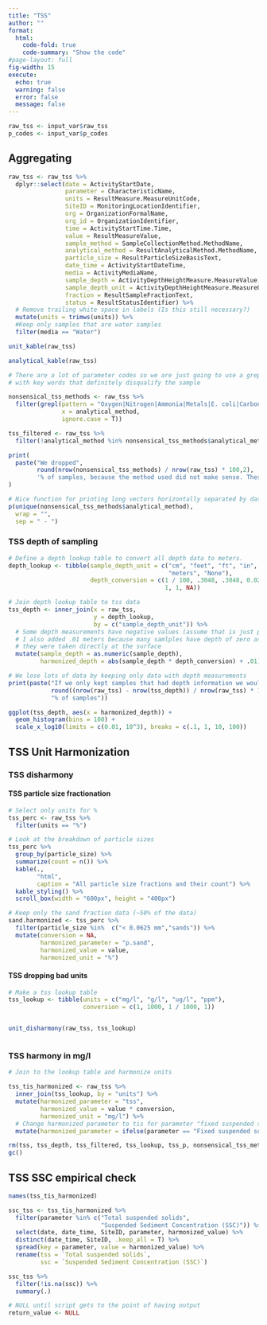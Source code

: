 ```yaml
---
title: "TSS"
author: ""
format: 
  html:
    code-fold: true
    code-summary: "Show the code"
#page-layout: full
fig-width: 15
execute:
  echo: true
  warning: false
  error: false
  message: false
---
```


```r
raw_tss <- input_var$raw_tss
p_codes <- input_var$p_codes
```

## Aggregating

```r
raw_tss <- raw_tss %>%
  dplyr::select(date = ActivityStartDate,
                parameter = CharacteristicName,
                units = ResultMeasure.MeasureUnitCode,
                SiteID = MonitoringLocationIdentifier,
                org = OrganizationFormalName,
                org_id = OrganizationIdentifier,
                time = ActivityStartTime.Time,
                value = ResultMeasureValue,
                sample_method = SampleCollectionMethod.MethodName,
                analytical_method = ResultAnalyticalMethod.MethodName,
                particle_size = ResultParticleSizeBasisText,
                date_time = ActivityStartDateTime,
                media = ActivityMediaName,
                sample_depth = ActivityDepthHeightMeasure.MeasureValue,
                sample_depth_unit = ActivityDepthHeightMeasure.MeasureUnitCode,
                fraction = ResultSampleFractionText,
                status = ResultStatusIdentifier) %>%
  # Remove trailing white space in labels (Is this still necessary?)
  mutate(units = trimws(units)) %>%
  #Keep only samples that are water samples
  filter(media == "Water")
```

```r
unit_kable(raw_tss)
```

```r
analytical_kable(raw_tss)
```

```r
# There are a lot of parameter codes so we are just going to use a grepl command
# with key words that definitely disqualify the sample

nonsensical_tss_methods <- raw_tss %>%
  filter(grepl(pattern = "Oxygen|Nitrogen|Ammonia|Metals|E. coli|Carbon|Anion|Cation|Phosphorus|Silica|PH|HARDNESS|Nutrient|Turbidity|Temperature|Nitrate|Conductance|Alkalinity|Chlorophyll",
               x = analytical_method,
               ignore.case = T))

tss_filtered <- raw_tss %>%
  filter(!analytical_method %in% nonsensical_tss_methods$analytical_method)

print(
  paste("We dropped",
        round(nrow(nonsensical_tss_methods) / nrow(raw_tss) * 100,2),
        '% of samples, because the method used did not make sense. These methods are:')
)

# Nice function for printing long vectors horizontally separated by dash
p(unique(nonsensical_tss_methods$analytical_method),
  wrap = "",
  sep = " - ")
```

### TSS depth of sampling

```r
# Define a depth lookup table to convert all depth data to meters. 
depth_lookup <- tibble(sample_depth_unit = c("cm", "feet", "ft", "in", "m",
                                             "meters", "None"),
                       depth_conversion = c(1 / 100, .3048, .3048, 0.0254,
                                            1, 1, NA)) 

# Join depth lookup table to tss data
tss_depth <- inner_join(x = raw_tss,
                        y = depth_lookup,
                        by = c("sample_depth_unit")) %>%
  # Some depth measurements have negative values (assume that is just preference)
  # I also added .01 meters because many samlples have depth of zero assuming
  # they were taken directly at the surface
  mutate(sample_depth = as.numeric(sample_depth),
         harmonized_depth = abs(sample_depth * depth_conversion) + .01)

# We lose lots of data by keeping only data with depth measurements
print(paste("If we only kept samples that had depth information we would lose",
            round((nrow(raw_tss) - nrow(tss_depth)) / nrow(raw_tss) * 100, 1),
            "% of samples"))

ggplot(tss_depth, aes(x = harmonized_depth)) + 
  geom_histogram(bins = 100) + 
  scale_x_log10(limits = c(0.01, 10^3), breaks = c(.1, 1, 10, 100)) 
```

## TSS Unit Harmonization

### TSS disharmony

#### TSS particle size fractionation

```r
# Select only units for %
tss_perc <- raw_tss %>%
  filter(units == "%") 

# Look at the breakdown of particle sizes
tss_perc %>%
  group_by(particle_size) %>%
  summarize(count = n()) %>%
  kable(.,
        "html",
        caption = "All particle size fractions and their count") %>%
  kable_styling() %>%
  scroll_box(width = "600px", height = "400px")

# Keep only the sand fraction data (~50% of the data)
sand.harmonized <- tss_perc %>%
  filter(particle_size %in%  c("< 0.0625 mm","sands")) %>%
  mutate(conversion = NA,
         harmonized_parameter = "p.sand",
         harmonized_value = value,
         harmonized_unit = "%")
```

#### TSS dropping bad units

```r
# Make a tss lookup table
tss_lookup <- tibble(units = c("mg/l", "g/l", "ug/l", "ppm"),
                     conversion = c(1, 1000, 1 / 1000, 1))


unit_disharmony(raw_tss, tss_lookup)



```

### TSS harmony in mg/l

```r
# Join to the lookup table and harmonize units

tss_tis_harmonized <- raw_tss %>%
  inner_join(tss_lookup, by = "units") %>%
  mutate(harmonized_parameter = "tss",
         harmonized_value = value * conversion,
         harmonized_unit = "mg/l") %>%
  # Change harmonized parameter to tis for parameter "fixed suspended solids"
  mutate(harmonized_parameter = ifelse(parameter == "Fixed suspended solids", "tis", harmonized_parameter))

rm(tss, tss_depth, tss_filtered, tss_lookup, tss_p, nonsensical_tss_methods, depth_lookup)
gc()
```

## TSS SSC empirical check
```r
names(tss_tis_harmonized)

ssc_tss <- tss_tis_harmonized %>%
  filter(parameter %in% c("Total suspended solids",
                          "Suspended Sediment Concentration (SSC)")) %>%
  select(date, date_time, SiteID, parameter, harmonized_value) %>%
  distinct(date_time, SiteID, .keep_all = T) %>%
  spread(key = parameter, value = harmonized_value) %>% 
  rename(tss = `Total suspended solids`,
         ssc = `Suspended Sediment Concentration (SSC)`) 

ssc_tss %>%
  filter(!is.na(ssc)) %>%
  summary(.)
```






```r
# NULL until script gets to the point of having output
return_value <- NULL
```











